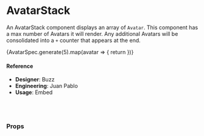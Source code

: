 
<Meta title="🧬 Components/Structural/AvatarList" component={AvatarStack} />

# AvatarStack

An AvatarStack component displays an array of `Avatar`. This component has a max number of Avatars it will render. Any additional Avatars will be consolidated into a `+` counter that appears at the end.

<Preview>
  <Story name="variation: AvatarStack">
    <div style={{ background: '#eee', padding: 10 }}>
      <AvatarStack max={3}>
        {AvatarSpec.generate(5).map(avatar => {
          return <Avatar image={avatar.image} key={avatar.name} name={name} />
        })}
      </AvatarStack>
    </div>
  </Story>
</Preview>

#### Reference

- **Designer**: Buzz
- **Engineering**: Juan Pablo
- **Usage**: Embed

<br />
<br />

### Props

<Props of={AvatarStack} />
